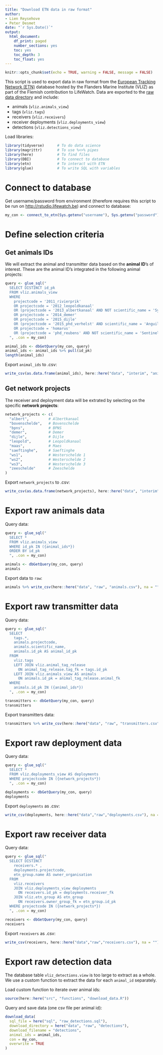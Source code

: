 ```yaml
---
title: "Download ETN data in raw format"
author:
- Lien Reysehove
- Peter Desmet
date: "`r Sys.Date()`"
output:
  html_document:
    df_print: paged
    number_sections: yes
    toc: yes
    toc_depth: 3
    toc_float: yes
---
```


```r
knitr::opts_chunk$set(echo = TRUE, warning = FALSE, message = FALSE)
```

This script is used to export data in raw format from the [European Tracking Network (ETN)](http://www.lifewatch.be/etn/) database hosted by the Flanders Marine Institute (VLIZ) as part of the Flemish contribution to LifeWatch. Data are exported to the [raw data directory](../data/raw) and include:

- animals (`vliz.animals_view`)
- tags (`vliz.tags`)
- receivers (`vliz.receivers`)
- receiver deployments (`vliz.deployments_view`)
- detections (`vliz.detections_view`)

Load libraries:

```r
library(tidyverse)      # To do data science
library(magrittr)       # To use %<>% pipes
library(here)           # To find files
library(DBI)            # To connect to database
library(etn)            # To interact with ETN
library(glue)           # To write SQL with variables
```

# Connect to database

Get username/password from environment (therefore requires this script to be run on <http://rstudio.lifewatch.be>) and connect to database:

```r
my_con <- connect_to_etn(Sys.getenv("username"), Sys.getenv("password"))
```

# Define selection criteria

## Get animals IDs

We will extract the animal and transmitter data based on the **animal ID**'s of interest. These are the animal ID's integrated in the following animal projects:

```r
query <- glue_sql("
  SELECT DISTINCT id_pk
  FROM vliz.animals_view
  WHERE 
    projectcode = '2011_rivierprik'
    OR projectcode = '2012_leopoldkanaal'
    OR (projectcode = '2013_albertkanaal' AND NOT scientific_name = 'Sync tag')
    OR projectcode = '2014_demer'
    OR projectcode = '2015_dijle'
    OR (projectcode = '2015_phd_verhelst' AND scientific_name = 'Anguilla anguilla')
    OR projectcode = 'homarus'
    OR (projectcode = 'phd_reubens' AND NOT scientific_name = 'Sentinel')
  ", .con = my_con)

animal_ids <- dbGetQuery(my_con, query)
animal_ids <- animal_ids %>% pull(id_pk)
length(animal_ids)
```

Export `animal_ids` to .csv:

```r
write_csv(as.data.frame(animal_ids), here::here("data", "interim", "animal_ids.csv"), col_names = FALSE)
```

## Get network projects

The receiver and deployment data will be extrated by selecting on the specific **network projects**:

```r
network_projects <- c(
  "albert",         # Albertkanaal
  "bovenschelde",   # Bovenschelde
  "bpns",           # BPNS
  "demer",          # Demer
  "dijle",          # Dijle
  "leopold",        # Leopoldkanaal
  "maas",           # Maes
  "saeftinghe",     # Saeftinghe
  "ws1",            # Westerschelde 1
  "ws2",            # Westerschelde 2
  "ws3",            # Westerschelde 3
  "zeeschelde"      # Zeeschelde
)
```

Export `network_projects` to .csv:

```r
write_csv(as.data.frame(network_projects), here::here("data", "interim", "network_projects.csv"), col_names = FALSE)
```

# Export raw animals data

Query data:

```r
query <- glue_sql("
  SELECT *
  FROM vliz.animals_view
  WHERE id_pk IN ({animal_ids*})
  ORDER BY id_pk
  ", .con = my_con)

animals <- dbGetQuery(my_con, query)
animals
```

Export data to `raw`:

```r
animals %>% write_csv(here::here("data", "raw", "animals.csv"), na = "")
```

# Export raw transmitter data

Query data:

```r
query <- glue_sql("
  SELECT
    tags.*,
    animals.projectcode,
    animals.scientific_name,
    animals.id_pk AS animal_id_pk
  FROM
    vliz.tags
    LEFT JOIN vliz.animal_tag_release
      ON animal_tag_release.tag_fk = tags.id_pk
    LEFT JOIN vliz.animals_view AS animals
      ON animals.id_pk = animal_tag_release.animal_fk
  WHERE
    animals.id_pk IN ({animal_ids*})
  ", .con = my_con)

transmitters <- dbGetQuery(my_con, query)
transmitters
```

Export transmitters data:

```r
transmitters %>% write_csv(here::here("data", "raw", "transmitters.csv"), na = "")
```

# Export raw deployment data

Query data:

```r
query <- glue_sql("
  SELECT *
  FROM vliz.deployments_view AS deployments
  WHERE projectcode IN ({network_projects*})
  ", .con = my_con)

deployments <- dbGetQuery(my_con, query)
deployments
```

Export `deployments` as .csv:

```r
write_csv(deployments, here::here("data","raw","deployments.csv"), na = "")
```

# Export raw receiver data

Query data:

```r
query <- glue_sql("
  SELECT DISTINCT 
    receivers.* ,
    deployments.projectcode,
    etn_group.name AS owner_organisation
  FROM
    vliz.receivers
    JOIN vliz.deployments_view deployments
      ON receivers.id_pk = deployments.receiver_fk
    JOIN vliz.etn_group AS etn_group
      ON receivers.owner_group_fk = etn_group.id_pk
  WHERE projectcode IN ({network_projects*})
  ", .con = my_con)

receivers <- dbGetQuery(my_con, query)
receivers
```

Export `receivers` as .csv:

```r
write_csv(receivers, here::here("data","raw","receivers.csv"), na = "")
```

# Export raw detection data

The database table `vliz_detections.view` is too large to extract as a whole. We use a custom function to extract the data for each `animal_id` separately.  

Load custom function to iterate over animal ids:

```r
source(here::here("src", "functions", "download_data.R"))
```

Query and save data (one csv file per animal id):

```r
download_data(
  sql_file = here("sql", "raw_detections.sql"),
  download_directory = here("data", "raw", "detections"),
  download_filename = "detections",
  animal_ids = animal_ids,
  con = my_con,
  overwrite = TRUE
)
```
